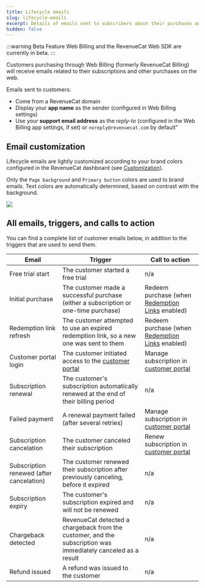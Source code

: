 ```yaml
---
title: Lifecycle emails
slug: lifecycle-emails
excerpt: Details of emails sent to subscribers about their purchases and subscriptions
hidden: false
---
```


:::warning Beta Feature
Web Billing and the RevenueCat Web SDK are currently in beta.
:::

Customers purchasing through Web Billing (formerly RevenueCat Billing) will receive emails related to their subscriptions and other purchases on the web.

Emails sent to customers:

- Come from a RevenueCat domain
- Display your **app name** as the sender (configured in Web Billing settings)
- Use your **support email address** as the _reply-to_ (configured in the Web Billing app settings, if set) or `noreply@revenuecat.com` by default”

## Email customization

Lifecycle emails are lightly customized according to your brand colors configured in the RevenueCat dashboard (see [Customization](/web/web-billing/customization)).

Only the `Page background` and `Primary button` colors are used to brand emails. Text colors are automatically determined, based on contrast with the background.

![](/images/web-billing/customization_in_emails.png)

## All emails, triggers, and calls to action

You can find a complete list of customer emails below, in addition to the triggers that are used to send them.

| Email                                    | Trigger                                                                                                       | Call to action                                                                              |
| ---------------------------------------- | ------------------------------------------------------------------------------------------------------------- | ------------------------------------------------------------------------------------------- |
| Free trial start                         | The customer started a free trial                                                                             | n/a                                                                                         |
| Initial purchase                         | The customer made a successful purchase (either a subscription or one-time purchase)                          | Redeem purchase (when [Redemption Links](/web/revenuecat-billing/redemption-links) enabled) |
| Redemption link refresh                  | The customer attempted to use an expired redemption link, so a new one was sent to them                       | Redeem purchase (when [Redemption Links](/web/revenuecat-billing/redemption-links) enabled) |
| Customer portal login                    | The customer initiated access to the [customer portal](/web/revenuecat-billing/customer-portal)               | Manage subscription in [customer portal](/web/revenuecat-billing/customer-portal)           |
| Subscription renewal                     | The customer's subscription automatically renewed at the end of their billing period                          | n/a                                                                                         |
| Failed payment                           | A renewal payment failed (after several retries)                                                              | Manage subscription in [customer portal](/web/revenuecat-billing/customer-portal)           |
| Subscription cancelation                 | The customer canceled their subscription                                                                      | Renew subscription in [customer portal](/web/revenuecat-billing/customer-portal)            |
| Subscription renewed (after cancelation) | The customer renewed their subscription after previously canceling, before it expired                         | n/a                                                                                         |
| Subscription expiry                      | The customer's subscription expired and will not be renewed                                                   | n/a                                                                                         |
| Chargeback detected                      | RevenueCat detected a chargeback from the customer, and the subscription was immediately canceled as a result | n/a                                                                                         |
| Refund issued                            | A refund was issued to the customer                                                                           | n/a                                                                                         |
